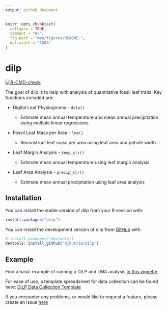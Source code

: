 ```yaml
---
output: github_document
---
```


<!-- README.md is generated from README.Rmd. Please edit that file -->

```r
knitr::opts_chunk$set(
  collapse = TRUE,
  comment = "#>",
  fig.path = "man/figures/README-",
  out.width = "100%"
)
```

# dilp

<!-- badges: start -->

[![R-CMD-check](https://github.com/mjbutrim/dilp/actions/workflows/R-CMD-check.yaml/badge.svg)](https://github.com/mjbutrim/dilp/actions/workflows/R-CMD-check.yaml)
<!-- badges: end -->

The goal of dilp is to help with analysis of quantitative fossil leaf traits. Key functions included are:

-   Digital Leaf Physiognomy - `dilp()`

    -   Estimate mean annual temperature and mean annual precipitation using multiple linear regressions.
    

-   Fossil Leaf Mass per Area - `lma()`

    -   Reconstruct leaf mass per area using leaf area and petiole width
    

-   Leaf Margin Analysis - `temp_slr()`

    -   Estimate mean annual temperature using leaf margin analysis
    

-   Leaf Area Analysis - `precip_slr()`

    -   Estimate mean annual precipitation using leaf area analysis
    

## Installation

You can install the stable version of dilp from your R session with:

``` r
install.packages("dilp")
```

You can install the development version of dilp from [GitHub](https://github.com/) with:

``` r
# install.packages("devtools")
devtools::install_github("mjbutrim/dilp")
```

## Example

Find a basic example of running a DiLP and LMA analysis [in this vignette](https://mjbutrim.github.io/dilp/articles/dilp.html)

For ease of use, a template spreadsheet for data collection can be found here: [DiLP Data Collection Template](https://drive.google.com/file/d/1UYAd0u2fIn2QCLF6aKKzTj6KPaAPv0d1/view?usp=sharing)

If you encounter any problems, or would like to request a feature, please create an issue [here](https://github.com/mjbutrim/dilp/issues)
